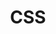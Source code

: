 ---
id: '1ce98397-f7fa-807c-94d2-c98ec49d1b04'
title: 'CSS'
reading_time: 30
words: 0

folder: 'CSS'
folder_color: 'blue'
profesor(s): 'Fernández Gálvez, Ecmias Eduardo'
tags:
  - CSS

banner: '/content/series/1ce98397-f7fa-807c-94d2-c98ec49d1b04/banner.webp'
banner_width: 1500
banner_height: 926
aspectRatio: 1.6194331983805668
image_hash: 'UFLzsl5S9H~U59EgIVxuw0oxxZtR0M-oxaE2'
image_blur: 'radial-gradient(at 0 0,#999d98,#00000000 50%),radial-gradient(at 33% 0,#888c86,#00000000 50%),radial-gradient(at 67% 0,#aba798,#00000000 50%),radial-gradient(at 100% 0,#b5a699,#00000000 50%),radial-gradient(at 0 50%,#b4b4a0,#00000000 50%),radial-gradient(at 33% 50%,#a1a797,#00000000 50%),radial-gradient(at 67% 50%,#d4cbaf,#00000000 50%),radial-gradient(at 100% 50%,#e2d1b2,#00000000 50%),radial-gradient(at 0 100%,#b0a896,#00000000 50%),radial-gradient(at 33% 100%,#aaa696,#00000000 50%),radial-gradient(at 67% 100%,#b7b198,#00000000 50%),radial-gradient(at 100% 100%,#b8ae94,#00000000 50%)'

thumb: '/content/series/1ce98397-f7fa-807c-94d2-c98ec49d1b04/thumb.webp'
thumb_width: 400
thumb_height: 247

created_time: '2025-04-07T23:56:00.000Z'
last_edited_time: '2025-06-01T09:11:00.000Z'
---